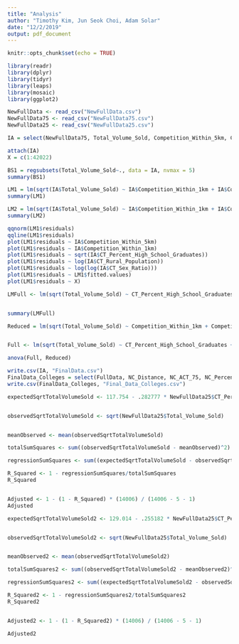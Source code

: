 ---
title: "Analysis"
author: "Timothy Kim, Jun Seok Choi, Adam Solar"
date: "12/2/2019"
output: pdf_document
---

```{r setup, include=FALSE}
knitr::opts_chunk$set(echo = TRUE)
```



```{r}
library(readr)
library(dplyr)
library(tidyr)
library(leaps)
library(mosaic)
library(ggplot2)

NewFullData <- read_csv("NewFullData.csv")
NewFullData75 <- read_csv("NewFullData75.csv")
NewFullData25 <- read_csv("NewFullData25.csv")
```

```{r}

IA = select(NewFullData75, Total_Volume_Sold, Competition_Within_5km, Competition_Within_1km, CT_Total_Population, CT_Impoverished_Population, CT_LFPR, CT_Median_Age, CT_Per_Capita_Income, CT_Percent_College_Graduates, CT_Percent_High_School_Graduates, CT_Rural_Population, CT_Unemployment_Rate, CT_Sex_Ratio, CT_Urban_Population, Presence_Of_Drinking_Holiday)

attach(IA)
X = c(1:42022)
```

```{r}
BS1 = regsubsets(Total_Volume_Sold~., data = IA, nvmax = 5)
summary(BS1)
```


```{r}
LM1 = lm(sqrt(IA$Total_Volume_Sold) ~ IA$Competition_Within_1km + IA$Competition_Within_5km + IA$CT_Percent_High_School_Graduates + IA$CT_Rural_Population + IA$CT_Sex_Ratio)
summary(LM1)

```

```{r}
LM2 = lm(sqrt(IA$Total_Volume_Sold) ~ IA$Competition_Within_1km + IA$Competition_Within_5km + log(IA$CT_Percent_High_School_Graduates) + sqrt(IA$CT_Rural_Population) + log(IA$CT_Sex_Ratio))
summary(LM2)

```


```{r}
qqnorm(LM1$residuals)
qqline(LM1$residuals)
plot(LM1$residuals ~ IA$Competition_Within_5km)
plot(LM1$residuals ~ IA$Competition_Within_1km)
plot(LM1$residuals ~ sqrt(IA$CT_Percent_High_School_Graduates))
plot(LM1$residuals ~ log(IA$CT_Rural_Population))
plot(LM1$residuals ~ log(log(IA$CT_Sex_Ratio)))
plot(LM1$residuals ~ LM1$fitted.values)
plot(LM1$residuals ~ X)
```







```{r}
LMFull <- lm(sqrt(Total_Volume_Sold) ~ CT_Percent_High_School_Graduates + CT_Rural_Population + CT_Sex_Ratio + Competition_Within_1km + Competition_Within_5km + NC_Distance + NC_ACT_75 + NC_Percent_Admitted_Men + NC_Within_10k + NC_Within_5k + NC_Student_to_Faculty_Ratio,  data =  NewFullData75)


summary(LMFull)
```


```{r}
Reduced = lm(sqrt(Total_Volume_Sold) ~ Competition_Within_1km + Competition_Within_5km + CT_Percent_High_School_Graduates + CT_Rural_Population + CT_Sex_Ratio, data = NewFullData75)


Full <- lm(sqrt(Total_Volume_Sold) ~ CT_Percent_High_School_Graduates + CT_Rural_Population + CT_Sex_Ratio + Competition_Within_1km + Competition_Within_5km + NC_Distance + NC_ACT_75 + NC_Percent_Admitted_Men + NC_Within_10k + NC_Within_5k + NC_Student_to_Faculty_Ratio,  data =  NewFullData75)

anova(Full, Reduced)
```

```{r}
write.csv(IA, "FinalData.csv")
FinalData_Colleges = select(FullData, NC_Distance, NC_ACT_75, NC_Percent_Admitted_Men, NC_Within_10k, NC_Within_5k, NC_Student_to_Faculty_Ratio)
write.csv(FinalData_Colleges, "Final_Data_Colleges.csv")
```




```{r}


expectedSqrtTotalVolumeSold <- 117.754 - .282777 * NewFullData25$CT_Percent_High_School_Graduates - .00606514 * NewFullData25$CT_Rural_Population - .137582 * NewFullData25$CT_Sex_Ratio + 1.48784 * NewFullData25$Competition_Within_1km + .173776 * NewFullData25$Competition_Within_5km


observedSqrtTotalVolumeSold <- sqrt(NewFullData25$Total_Volume_Sold)


meanObserved <- mean(observedSqrtTotalVolumeSold)

totalSumSquares <- sum((observedSqrtTotalVolumeSold - meanObserved)^2)

regressionSumSquares <- sum((expectedSqrtTotalVolumeSold - observedSqrtTotalVolumeSold)^2)

R_Squared <- 1 - regressionSumSquares/totalSumSquares
R_Squared


Adjusted <- 1 - (1 - R_Squared) * (14006) / (14006 - 5 - 1)
Adjusted
```


```{r}
expectedSqrtTotalVolumeSold2 <- 129.014 - .255182 * NewFullData25$CT_Percent_High_School_Graduates - .00592394 * NewFullData25$CT_Rural_Population - .143218 * NewFullData25$CT_Sex_Ratio + 1.5598 * NewFullData25$Competition_Within_1km + .128136 * NewFullData25$Competition_Within_5km - .0261285 * NewFullData25$NC_Distance - .219417 * NewFullData25$NC_ACT_75 - .161529 * NewFullData25$NC_Percent_Admitted_Men + 3.52508 * NewFullData25$NC_Within_10k - .581201 * NewFullData25$NC_Within_5k + .390557 * NewFullData25$NC_Student_to_Faculty_Ratio


observedSqrtTotalVolumeSold2 <- sqrt(NewFullData25$Total_Volume_Sold)


meanObserved2 <- mean(observedSqrtTotalVolumeSold2)

totalSumSquares2 <- sum((observedSqrtTotalVolumeSold2 - meanObserved2)^2)

regressionSumSquares2 <- sum((expectedSqrtTotalVolumeSold2 - observedSqrtTotalVolumeSold2)^2)

R_Squared2 <- 1 - regressionSumSquares2/totalSumSquares2
R_Squared2


Adjusted2 <- 1 - (1 - R_Squared2) * (14006) / (14006 - 5 - 1)

Adjusted2


```
